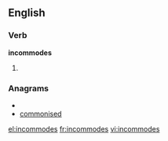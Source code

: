 ==English==

===Verb===
'''incommodes'''

# {{third-person singular of|[[incommode]]}}

===Anagrams===
* {{alphagram|cdeimmnoos}}
* [[commonised#English|commonised]]

[[el:incommodes]]
[[fr:incommodes]]
[[vi:incommodes]]